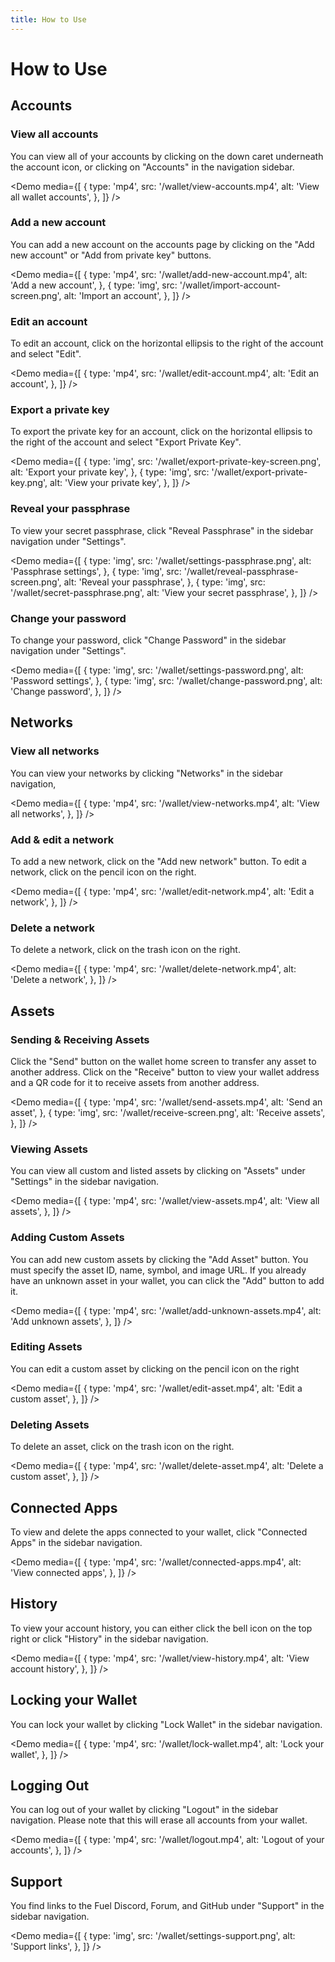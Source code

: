 ```yaml
---
title: How to Use
---
```


# How to Use

## Accounts

### View all accounts

You can view all of your accounts by clicking on the down caret underneath the account icon, or clicking on "Accounts" in the navigation sidebar.

<Demo
  media={[
    {
      type: 'mp4',
      src: '/wallet/view-accounts.mp4',
      alt: 'View all wallet accounts',
    },
  ]}
/>

### Add a new account

You can add a new account on the accounts page by clicking on the "Add new account" or "Add from private key" buttons.

<Demo
  media={[
    {
      type: 'mp4',
      src: '/wallet/add-new-account.mp4',
      alt: 'Add a new account',
    },
    {
      type: 'img',
      src: '/wallet/import-account-screen.png',
      alt: 'Import an account',
    },
  ]}
/>

### Edit an account

To edit an account, click on the horizontal ellipsis to the right of the account and select "Edit".

<Demo
  media={[
    {
      type: 'mp4',
      src: '/wallet/edit-account.mp4',
      alt: 'Edit an account',
    },
  ]}
/>

### Export a private key

To export the private key for an account, click on the horizontal ellipsis to the right of the account and select "Export Private Key".

<Demo
  media={[
    {
      type: 'img',
      src: '/wallet/export-private-key-screen.png',
      alt: 'Export your private key',
    },
    {
      type: 'img',
      src: '/wallet/export-private-key.png',
      alt: 'View your private key',
    },
  ]}
/>

### Reveal your passphrase

To view your secret passphrase, click "Reveal Passphrase" in the sidebar navigation under "Settings".

<Demo
  media={[
    {
      type: 'img',
      src: '/wallet/settings-passphrase.png',
      alt: 'Passphrase settings',
    },
    {
      type: 'img',
      src: '/wallet/reveal-passphrase-screen.png',
      alt: 'Reveal your passphrase',
    },
    {
      type: 'img',
      src: '/wallet/secret-passphrase.png',
      alt: 'View your secret passphrase',
    },
  ]}
/>

### Change your password

To change your password, click "Change Password" in the sidebar navigation under "Settings".

<Demo
  media={[
    {
      type: 'img',
      src: '/wallet/settings-password.png',
      alt: 'Password settings',
    },
    {
      type: 'img',
      src: '/wallet/change-password.png',
      alt: 'Change password',
    },
  ]}
/>

## Networks

### View all networks

You can view your networks by clicking "Networks" in the sidebar navigation,

<Demo
  media={[
    {
      type: 'mp4',
      src: '/wallet/view-networks.mp4',
      alt: 'View all networks',
    },
  ]}
/>

### Add & edit a network

To add a new network, click on the "Add new network" button.
To edit a network, click on the pencil icon on the right.

<Demo
  media={[
    {
      type: 'mp4',
      src: '/wallet/edit-network.mp4',
      alt: 'Edit a network',
    },
  ]}
/>

### Delete a network

To delete a network, click on the trash icon on the right.

<Demo
  media={[
    {
      type: 'mp4',
      src: '/wallet/delete-network.mp4',
      alt: 'Delete a network',
    },
  ]}
/>

## Assets

### Sending & Receiving Assets

Click the "Send" button on the wallet home screen to transfer any asset to another address.
Click on the "Receive" button to view your wallet address and a QR code for it to receive assets from another address.

<Demo
  media={[
    {
      type: 'mp4',
      src: '/wallet/send-assets.mp4',
      alt: 'Send an asset',
    },
    {
      type: 'img',
      src: '/wallet/receive-screen.png',
      alt: 'Receive assets',
    },
  ]}
/>

### Viewing Assets

You can view all custom and listed assets by clicking on "Assets" under "Settings" in the sidebar navigation.

<Demo
  media={[
    {
      type: 'mp4',
      src: '/wallet/view-assets.mp4',
      alt: 'View all assets',
    },
  ]}
/>

### Adding Custom Assets

You can add new custom assets by clicking the "Add Asset" button.
You must specify the asset ID, name, symbol, and image URL.
If you already have an unknown asset in your wallet, you can click the "Add" button to add it.

<Demo
  media={[
    {
      type: 'mp4',
      src: '/wallet/add-unknown-assets.mp4',
      alt: 'Add unknown assets',
    },
  ]}
/>

### Editing Assets

You can edit a custom asset by clicking on the pencil icon on the right

<Demo
  media={[
    {
      type: 'mp4',
      src: '/wallet/edit-asset.mp4',
      alt: 'Edit a custom asset',
    },
  ]}
/>

### Deleting Assets

To delete an asset, click on the trash icon on the right.

<Demo
  media={[
    {
      type: 'mp4',
      src: '/wallet/delete-asset.mp4',
      alt: 'Delete a custom asset',
    },
  ]}
/>

## Connected Apps

To view and delete the apps connected to your wallet, click "Connected Apps" in the sidebar navigation.

<Demo
  media={[
    {
      type: 'mp4',
      src: '/wallet/connected-apps.mp4',
      alt: 'View connected apps',
    },
  ]}
/>

## History

To view your account history, you can either click the bell icon on the top right or click "History" in the sidebar navigation.

<Demo
  media={[
    {
      type: 'mp4',
      src: '/wallet/view-history.mp4',
      alt: 'View account history',
    },
  ]}
/>

## Locking your Wallet

You can lock your wallet by clicking "Lock Wallet" in the sidebar navigation.

<Demo
  media={[
    {
      type: 'mp4',
      src: '/wallet/lock-wallet.mp4',
      alt: 'Lock your wallet',
    },
  ]}
/>

## Logging Out

You can log out of your wallet by clicking "Logout" in the sidebar navigation. Please note that this will erase all accounts from your wallet.

<Demo
  media={[
    {
      type: 'mp4',
      src: '/wallet/logout.mp4',
      alt: 'Logout of your accounts',
    },
  ]}
/>

## Support

You find links to the Fuel Discord, Forum, and GitHub under "Support" in the sidebar navigation.

<Demo
  media={[
    {
      type: 'img',
      src: '/wallet/settings-support.png',
      alt: 'Support links',
    },
  ]}
/>
